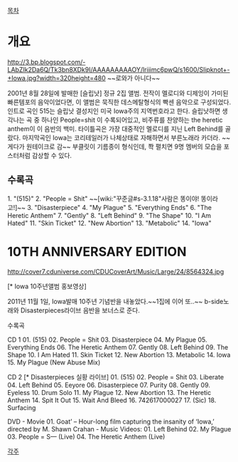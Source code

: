 [[목차]]

= 개요 =

http://3.bp.blogspot.com/-LAbZIk2Da6Q/Tk3bn8XDk9I/AAAAAAAAAOY/lriiimc6pwQ/s1600/Slipknot+-+Iowa.jpg?width=320height=480
~~로와가 아니다~~

2001년 8월 28일에 발매한 [슬립낫] 정규 2집 앨범.
전작이 멜로디와 디제잉이 가미된 빠른템포의 음악이었다면, 이 앨범은 묵직한 데스메탈형식의 빡센 음악으로 구성되었다. 
인트로 곡인 515는 슬립낫 결성지인 미국 Iowa주의 지역번호라고 한다. 
슬립낫하면 생각나는 곡 중 하나인 People=shit 이 수록되어있고, 비주류를 찬양하는 the heretic anthem이 이 음반의 백미. 
타이틀곡은 가장 대중적인 멜로디를 지닌 Left Behind를 골랐다.
마지막곡인 Iowa는 코리테일러가 나체상태로 자해하면서 부른노래라 카더라.
~~게다가 원테이크로 감~~
부클릿이 기름종이 형식인데, 쫙 펼치면 9명 멤버의 모습을 포스터처럼 감상할 수 있다.

== 수록곡 ==

1.	"(515)"  	 
2.	"People = Shit"  ~~[wiki:"꾸준글#s-3.1.18"사람은 똥이야! 똥이라고!]~~
3.	"Disasterpiece"  
4.	"My Plague"  	 
5.	"Everything Ends" 
6.	"The Heretic Anthem"  	
7.	"Gently"  	
8.	"Left Behind"  	
9.	"The Shape"  	
10.	"I Am Hated"  	
11.	"Skin Ticket"  
12.	"New Abortion"  	
13.	"Metabolic"  	
14.	"Iowa"  	


= 10TH ANNIVERSARY EDITION =

http://cover7.cduniverse.com/CDUCoverArt/Music/Large/24/8564324.jpg

{{{#!html
<object width="420" height="315"><param name="movie" value="http://www.youtube.com/v/O6nstylji3s?version=3&amp;hl=ko_KR&amp;rel=0"></param><param name="allowFullScreen" value="true"></param><param name="allowscriptaccess" value="always"></param><embed src="http://www.youtube.com/v/O6nstylji3s?version=3&amp;hl=ko_KR&amp;rel=0" type="application/x-shockwave-flash" width="420" height="315" allowscriptaccess="always" allowfullscreen="true"></embed></object>
}}} [* Iowa 10주년앨범 홍보영상]

2011년 11월 1일, Iowa발매 10주년 기념반을 내놓았다.~~1집에 이어 또..~~
b-side노래와 Disasterpieces라이브 음반을 보너스로 준다.

수록곡

CD 1
01. (515)
02. People = Shit
03. Disasterpiece
04. My Plague
05. Everything Ends
06. The Heretic Anthem
07. Gently
08. Left Behind
09. The Shape
10. I Am Hated
11. Skin Ticket
12. New Abortion
13. Metabolic
14. Iowa
15. My Plague (New Abuse Mix)

CD 2 [* Disasterpieces 실황 라이브]
01. (515)
02. People = Shit
03. Liberate
04. Left Behind
05. Eeyore
06. Disasterpiece
07. Purity
08. Gently
09. Eyeless
10. Drum Solo
11. My Plague
12. New Abortion
13. The Heretic Anthem
14. Spit It Out
15. Wait And Bleed
16. 742617000027
17. (Sic)
18. Surfacing

DVD
- Movie
01. Goat’ – Hour-long film capturing the insanity of ‘Iowa,’ directed by M. Shawn Crahan
- Music Videos:
01. Left Behind
02. My Plague
03. People = S— (Live)
04. The Heretic Anthem (Live) 

[[각주]]
